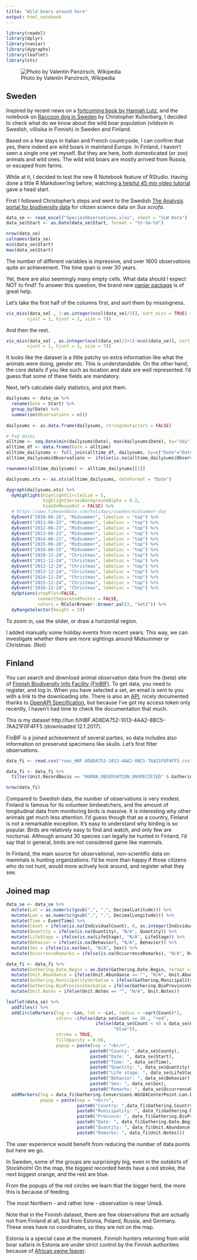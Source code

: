 ```yaml
---
title: "Wild boars around here"
output: html_notebook
---
```


```r
library(readxl)
library(dplyr)
library(naniar)
library(dygraphs)
library(leaflet)
library(xts)
```

![Photo by Valentin Panzirsch, Wikipedia](https://upload.wikimedia.org/wikipedia/commons/thumb/d/d1/20160208054949%21Wildschein%2C_N%C3%A4he_Pulverstampftor_%28cropped%29.jpg/800px-20160208054949%21Wildschein%2C_N%C3%A4he_Pulverstampftor_%28cropped%29.jpg) 

## Sweden

Inspired by recent news on a [fortcoming book by Hannah Lutz](https://www.hbl.fi/artikel/vildsvin-som-vag-till-sjalvkannedom/), and the notebook on [Raccoon dog in Sweden](https://github.com/christopherkullenberg/AnalysisportalNotebooks/blob/master/mardhund.ipynb) by Christopher Kullenberg, I decided to check what do we know about the wild boar population (vildsvin in Swedish, villisika in Finnish) in Sweden and Finland. 

Based on a few stays in Italian and French countryside, I can confirm that yes, there indeed are wild boars in mainland Europe. In Finland, I haven't seen a single one yet myself. But they are here, both domesticated (or zoo) animals and wild ones. The wild wild boars are mostly arrived from Russia, or escaped from farms. 

While at it, I decided to test the new R Notebook feature of RStudio. Having done a little R Markdown'ing before, watching [a helpful 45 min video tutorial](https://www.rstudio.com/resources/webinars/introducing-notebooks-with-r-markdown/) gave a head start.

First I followed Christopher's steps and went to the Swedish [The Analysis portal for biodiversity data](https://www.analysisportal.se) for citizen science data on *Sus scrofa*.

```r
data_se <- read_excel("SpeciesObservations.xlsx", sheet = "SLW Data")
data_se$Start <- as.Date(data_se$Start, format = "%Y-%m-%d")

nrow(data_se)
colnames(data_se)
min(data_se$Start)
max(data_se$Start)
```

The number of different variables is impressive, and over 1600 observations quite an achievement. The time span is over 30 years.

Yet, there are also seemingly many empty cells. What data should I expect NOT to find? To answer this question, the brand new [naniar package](https://github.com/njtierney/naniar) is of great help. 

Let's take the first half of the columns first, and sort them by missingness.

```r
vis_miss(data_se[ , 1:as.integer(ncol(data_se)/2)], sort_miss = TRUE) + ggplot2::theme(axis.text.x = ggplot2::element_text(angle = 48, 
        vjust = 1, hjust = 1, size = 7))

```

And then the rest.

```r
vis_miss(data_se[ , as.integer(ncol(data_se)/2+1):ncol(data_se)], sort_miss = TRUE) + ggplot2::theme(axis.text.x = ggplot2::element_text(angle = 48, 
        vjust = 1, hjust = 1, size = 7))
```

It looks like the dataset is a little patchy on extra information like what the animals were doing, gender etc. This is understandable. On the other hand, the core details if you like such as location and date are well represented. I'd guess that some of these fields are mandatory.

Next, let's calculate daily statistics, and plot them.

```r

dailysums <- data_se %>%
  rename(Date = Start) %>% 
  group_by(Date) %>% 
  summarise(Observations = n()) 
  
dailysums <- as.data.frame(dailysums, stringsAsFactors = FALSE)

# Pad dates
alltime <- seq.Date(min(dailysums$Date), max(dailysums$Date), by="day")
alltime_df <- data.frame(Date = alltime)
alltime_dailysums <- full_join(alltime_df, dailysums, by=c("Date"="Date"))
alltime_dailysums$Observations <- ifelse(is.na(alltime_dailysums$Observations), 0, alltime_dailysums$Observations)

rownames(alltime_dailysums) <- alltime_dailysums[[1]]

dailysums.xts <- as.xts(alltime_dailysums, dateFormat = "Date")

dygraph(dailysums.xts) %>%
  dyHighlight(highlightCircleSize = 5, 
              highlightSeriesBackgroundAlpha = 0.2,
              hideOnMouseOut = FALSE) %>% 
  # https://www.timeanddate.com/holidays/sweden/midsummer-day
  dyEvent("2010-06-26", "Midsummer", labelLoc = "top") %>% 
  dyEvent("2011-06-25", "Midsummer", labelLoc = "top") %>% 
  dyEvent("2012-06-23", "Midsummer", labelLoc = "top") %>% 
  dyEvent("2013-06-22", "Midsummer", labelLoc = "top") %>% 
  dyEvent("2014-06-21", "Midsummer", labelLoc = "top") %>% 
  dyEvent("2015-06-20", "Midsummer", labelLoc = "top") %>% 
  dyEvent("2016-06-25", "Midsummer", labelLoc = "top") %>%
  dyEvent("2010-12-24", "Christmas", labelLoc = "top") %>% 
  dyEvent("2011-12-24", "Christmas", labelLoc = "top") %>% 
  dyEvent("2012-12-24", "Christmas", labelLoc = "top") %>% 
  dyEvent("2013-12-24", "Christmas", labelLoc = "top") %>% 
  dyEvent("2014-12-24", "Christmas", labelLoc = "top") %>% 
  dyEvent("2015-12-24", "Christmas", labelLoc = "top") %>% 
  dyEvent("2016-12-24", "Christmas", labelLoc = "top") %>%
  dyOptions(stepPlot=FALSE,
            connectSeparatedPoints = FALSE,
            colors = RColorBrewer::brewer.pal(3, "Set2")) %>% 
  dyRangeSelector(height = 20)


```

To zoom in, use the slider, or draw a horizontal region. 

I added manually some holiday events from recent years. This way, we can investigate whether there are more sightings around Midsummer or Christmas. (Not)

## Finland

You can search and download animal observation data from the (beta) site of [Finnish Biodiversity Info Facility (FinBIF)](https://beta.laji.fi/observation/map?page=1). To get data, you need to register, and log in. When you have selected a set, an email is sent to you with a link to the downloading site. There is also an [API](https://api.laji.fi/explorer/), nicely documented thanks to [OpenAPI Specification](https://en.wikipedia.org/wiki/OpenAPI_Specification), but because I've got my access token only recently, I haven't had time to check the documentation that much.

This is my dataset http://tun.fi/HBF.AD8DA752-1013-4AA2-8BC5-7AA21F0F4FF5 (downloaded 12.1.2017).

FinBIF is a joined achievement of several parties, so data includes also information on preserved specimens like skulls. Let's first filter observations.


```r

data_fi <- read.csv("rows_HBF.AD8DA752-1013-4AA2-8BC5-7AA21F0F4FF5.csv", stringsAsFactors = FALSE)

data_fi <- data_fi %>% 
  filter(Unit.RecordBasis == "HUMAN_OBSERVATION_UNSPECIFIED" & Gathering.CountryVerbatim %in% c("Suomi", "FI"))

nrow(data_fi)
```

Compared to Swedish data, the number of observations is very modest. Finland is famous for its volunteer birdwatchers, and the amount of longitudinal data from monitoring birds is massive. It is interesting why other animals get much less attention. I'd guess though that as a country, Finland is not a remarkable exception. It's easy to understand why birding is so popular. Birds are relatively easy to find and watch, and only few are nocturnal. Although around 30 species can legally be hunted in Finland, I'd say that in general, birds are not considered game like mammals. 

In Finland, the main source for observational, non-scientific data on mammals is hunting organizations. I'd be more than happy if those citizens who do not hunt, would more actively look around, and register what they see. 

## Joined map

```r

data_se <- data_se %>% 
  mutate(Lat = as.numeric(gsub(",", ".", DecimalLatitude))) %>% 
  mutate(Lon = as.numeric(gsub(",", ".", DecimalLongitude))) %>% 
  mutate(Time = EventTime) %>% 
  mutate(Count = ifelse(is.na(IndividualCount), 0, as.integer(IndividualCount))) %>%
  mutate(Quantity = ifelse(is.na(Quantity), "N/A", Quantity)) %>%
  mutate(LifeStage = ifelse(is.na(LifeStage), "N/A", LifeStage)) %>% 
  mutate(Behavior = ifelse(is.na(Behavior), "N/A", Behavior)) %>% 
  mutate(Sex = ifelse(is.na(Sex), "N/A", Sex)) %>% 
  mutate(OccurrenceRemarks = ifelse(is.na(OccurrenceRemarks), "N/A", OccurrenceRemarks))

data_fi <- data_fi %>% 
  mutate(Gathering.Date.Begin = as.Date(Gathering.Date.Begin, format = "%Y-%m-%d")) %>% 
  mutate(Unit.Abundance = ifelse(Unit.Abundance == "", "N/A", Unit.Abundance)) %>%
  mutate(Gathering.MunicipalityVerbatim = ifelse(Gathering.MunicipalityVerbatim == "", "N/A", Gathering.MunicipalityVerbatim)) %>% 
  mutate(Gathering.BioProvinceVerbatim = ifelse(Gathering.BioProvinceVerbatim == "", "N/A", Gathering.BioProvinceVerbatim)) %>% 
  mutate(Unit.Notes = ifelse(Unit.Notes == "", "N/A", Unit.Notes))

leaflet(data_se) %>% 
  addTiles() %>%
  addCircleMarkers(lng = ~Lon, lat = ~Lat, radius = ~sqrt(Count)*2, 
                   color= ~ifelse(data_se$Count >= 40 , "red", 
                                  ifelse(data_se$Count < 40 & data_se$Count > 20, "orange", 
                                         "blue")),
                   stroke = TRUE, 
                   fillOpacity = 0.08,
                   popup = paste(sep = "<br/>",
                                paste0("County: ",data_se$County), 
                                paste0("Date: ", data_se$Start), 
                                paste0("Time: ", data_se$Time),
                                paste0("Quantity: ", data_se$Quantity),
                                paste0("Life stage: ", data_se$LifeStage),
                                paste0("Behavior: ", data_se$Behavior), 
                                paste0("Sex: ", data_se$Sex), 
                                paste0("Remarks: ", data_se$OccurrenceRemarks))) %>% 
  addMarkers(lng = data_fi$Gathering.Conversions.WGS84CenterPoint.Lon.E, lat = data_fi$Gathering.Conversions.WGS84CenterPoint.Lat.N,
             popup = paste(sep = "<br/>", 
                           paste0("Country: ",data_fi$Gathering.CountryVerbatim), 
                           paste0("Municipality: ", data_fi$Gathering.MunicipalityVerbatim),
                           paste0("Province: ", data_fi$Gathering.BioProvinceVerbatim), 
                           paste0("Date: ", data_fi$Gathering.Date.Begin), 
                           paste0("Quantity: ", data_fi$Unit.Abundance),
                           paste0("Remarks: ", data_fi$Unit.Notes)))
```

The user experience would benefit from reducing the number of data points but here we go.

In Sweden, some of the groups are surprisingly big, even in the outskirts of Stockholm! On the map, the biggest recorded herds have a red stroke, the next biggest orange, and the rest are blue.

From the popups of the red circles we learn that the bigger herd, the more this is because of feeding.

The most Northern - and rather lone - observation is near Umeå. 

Note that in the Finnish dataset, there are few observations that are actually not from Finland at all, but from Estonia, Poland, Russia, and Germany. These ones have no coordinates, so they are not on the map. 

Estonia is a special case at the moment. Finnish hunters returning from wild boar safaris in Estonia are under strict control by the Finnish authorities because of [African swine feaver](http://ec.europa.eu/food/animals/animal-diseases/control-measures/asf/what-is-asf_en). 


